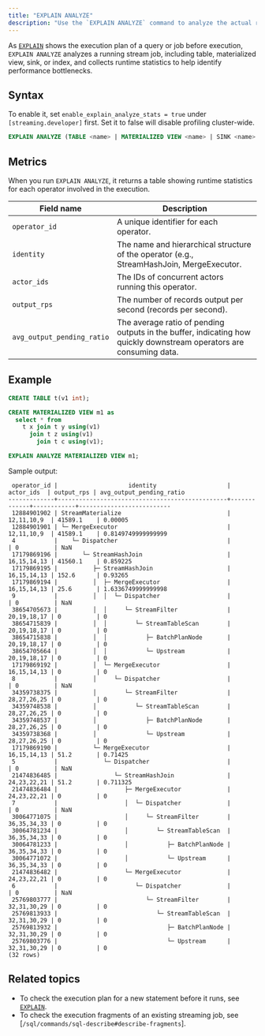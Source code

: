 ```yaml
---
title: "EXPLAIN ANALYZE"
description: "Use the `EXPLAIN ANALYZE` command to analyze the actual runtime performance of a streaming job."
---
```


As [`EXPLAIN`](/sql/commands/sql-explain) shows the execution plan of a query or job before execution, `EXPLAIN ANALYZE` analyzes a running stream job, including table, materialized view, sink, or index, and collects runtime statistics to help identify performance bottlenecks.

## Syntax

To enable it, set `enable_explain_analyze_stats = true` under `[streaming.developer]` first. Set it to false will disable profiling cluster-wide.

```sql
EXPLAIN ANALYZE (TABLE <name> | MATERIALIZED VIEW <name> | SINK <name> | INDEX <name> | ID <job_id>)
```

## Metrics

When you run `EXPLAIN ANALYZE`, it returns a table showing runtime statistics for each operator involved in the execution. 

| Field name                 | Description                                                                 |
|---------------------------|-----------------------------------------------------------------------------|
| `operator_id`             | A unique identifier for each operator.                                       |
| `identity`                | The name and hierarchical structure of the operator (e.g., StreamHashJoin, MergeExecutor. |
| `actor_ids`               | The IDs of concurrent actors running this operator.                         |
| `output_rps`              | The number of records output per second (records per second).               |
| `avg_output_pending_ratio`| The average ratio of pending outputs in the buffer, indicating how quickly downstream operators are consuming data. |


## Example

```sql 
CREATE TABLE t(v1 int);

CREATE MATERIALIZED VIEW m1 as 
  select * from 
    t x join t y using(v1)
      join t z using(v1) 
        join t c using(v1);

EXPLAIN ANALYZE MATERIALIZED VIEW m1;
```

Sample output:

```
 operator_id |                    identity                    |  actor_ids  | output_rps | avg_output_pending_ratio
-------------+------------------------------------------------+-------------+------------+--------------------------
 12884901902 | StreamMaterialize                              | 12,11,10,9  | 41589.1    | 0.00005
 12884901901 | └─ MergeExecutor                               | 12,11,10,9  | 41589.1    | 0.8149749999999999
 4           |    └─ Dispatcher                               |             | 0          | NaN
 17179869196 |       └─ StreamHashJoin                        | 16,15,14,13 | 41560.1    | 0.859225
 17179869195 |          ├─ StreamHashJoin                     | 16,15,14,13 | 152.6      | 0.93265
 17179869194 |          │  ├─ MergeExecutor                   | 16,15,14,13 | 25.6       | 1.6336749999999998
 9           |          │  │  └─ Dispatcher                   |             | 0          | NaN
 38654705673 |          │  │     └─ StreamFilter              | 20,19,18,17 | 0          | 0
 38654715839 |          │  │        └─ StreamTableScan        | 20,19,18,17 | 0          | 0
 38654715838 |          │  │           ├─ BatchPlanNode       | 20,19,18,17 | 0          | 0
 38654705664 |          │  │           └─ Upstream            | 20,19,18,17 | 0          | 0
 17179869192 |          │  └─ MergeExecutor                   | 16,15,14,13 | 0          | 0
 8           |          │     └─ Dispatcher                   |             | 0          | NaN
 34359738375 |          │        └─ StreamFilter              | 28,27,26,25 | 0          | 0
 34359748538 |          │           └─ StreamTableScan        | 28,27,26,25 | 0          | 0
 34359748537 |          │              ├─ BatchPlanNode       | 28,27,26,25 | 0          | 0
 34359738368 |          │              └─ Upstream            | 28,27,26,25 | 0          | 0
 17179869190 |          └─ MergeExecutor                      | 16,15,14,13 | 51.2       | 0.71425
 5           |             └─ Dispatcher                      |             | 0          | NaN
 21474836485 |                └─ StreamHashJoin               | 24,23,22,21 | 51.2       | 0.711325
 21474836484 |                   ├─ MergeExecutor             | 24,23,22,21 | 0          | 0
 7           |                   │  └─ Dispatcher             |             | 0          | NaN
 30064771075 |                   │     └─ StreamFilter        | 36,35,34,33 | 0          | 0
 30064781234 |                   │        └─ StreamTableScan  | 36,35,34,33 | 0          | 0
 30064781233 |                   │           ├─ BatchPlanNode | 36,35,34,33 | 0          | 0
 30064771072 |                   │           └─ Upstream      | 36,35,34,33 | 0          | 0
 21474836482 |                   └─ MergeExecutor             | 24,23,22,21 | 0          | 0
 6           |                      └─ Dispatcher             |             | 0          | NaN
 25769803777 |                         └─ StreamFilter        | 32,31,30,29 | 0          | 0
 25769813933 |                            └─ StreamTableScan  | 32,31,30,29 | 0          | 0
 25769813932 |                               ├─ BatchPlanNode | 32,31,30,29 | 0          | 0
 25769803776 |                               └─ Upstream      | 32,31,30,29 | 0          | 0
(32 rows)
```

## Related topics

- To check the execution plan for a new statement before it runs, see [`EXPLAIN`](/sql/commands/sql-explain).
- To check the execution fragments of an existing streaming job, see [`/sql/commands/sql-describe#describe-fragments`].

